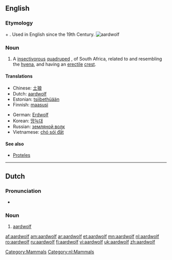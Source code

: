 {{wikisource1911Enc|Aard-wolf}}
==English==
{{wikipedia}}

===Etymology===
{{etyl|af}} {{term|aarde||earth}} + {{term|wolf||wolf}}. Used in English since the 19th Century.
[[Image:Aardwolf.png|thumb|aardwolf]]

===Noun===
{{en-noun|aardwolves}}

# {{zoology}} A [[insectivorous]] [[quadruped]] {{i|[[Proteles cristatus]]}}, of South Africa, related to and resembling the [[hyena]], and having an [[erectile]] [[crest]].

====Translations====
{{trans-top|''Proteles cristatus''}}
* Chinese: [[土狼]]
* Dutch: [[#Dutch|aardwolf]]
* Estonian: [[tsiibethüään]]
* Finnish: [[maasusi]]
{{trans-mid}}
* German: [[Erdwolf]]
* Korean: [[땅늑대]]
* Russian: [[земляной волк]]
* Vietnamese: [[chó sói đất]]
{{trans-bottom}}

====See also====
* [[Proteles]]

[[Category:Mammals]]

----

==Dutch==

===Pronunciation===
* {{audio|Nl-aardwolf.ogg|audio}}

===Noun===
{{nl-noun|g=m|aardwolven|aardwolfje}}

# [[#English|aardwolf]]

[[Category:nl:Mammals]]

[[af:aardwolf]]
[[am:aardwolf]]
[[ar:aardwolf]]
[[et:aardwolf]]
[[mn:aardwolf]]
[[nl:aardwolf]]
[[ro:aardwolf]]
[[ru:aardwolf]]
[[fi:aardwolf]]
[[vi:aardwolf]]
[[uk:aardwolf]]
[[zh:aardwolf]]